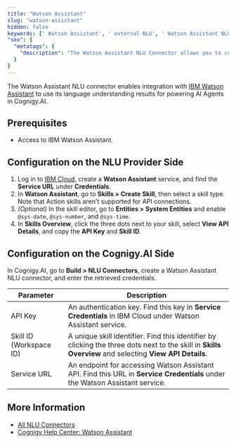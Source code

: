 ```yaml
---
title: "Watson Assistant"
slug: "watson-assistant"
hidden: false
keywords: [' Watson Assistant', ' external NLU', ' Watson Assistant NLU connector']
"seo": {
  "metatags": {
    "description": "The Watson Assistant NLU Connector allows you to connect to IBM Watson Assistant and use its language understanding results to power the AI Agents within Cognigy.AI."
  }
}
---
```



The Watson Assistant NLU connector enables integration with [IBM Watson Assistant](https://www.ibm.com/products/watsonx-assistant) to use its language understanding results for powering AI Agents in Cognigy.AI.

## Prerequisites

- Access to IBM Watson Assistant.

## Configuration on the NLU Provider Side

1. Log in to [IBM Cloud](https://cloud.ibm.com), create a **Watson Assistant** service, and find the **Service URL** under **Credentials**. 
2. In **Watson Assistant**, go to **Skills > Create Skill**, then select a skill type. Note that Action skills aren't supported for API connections.
3. _(Optional)_ In the skill editor, go to **Entities > System Entities** and enable `@sys-date`, `@sys-number`, and `@sys-time`.
4. In **Skills Overview**, click the three dots next to your skill, select **View API Details**, and copy the **API Key** and **Skill ID**.

## Configuration on the Cognigy.AI Side

In Cognigy.AI, go to **Build > NLU Connectors**, create a Watson Assistant NLU connector, and enter the retrieved credentials.

| **Parameter**           | **Description**                                                                                                                                         |
|-------------------------|---------------------------------------------------------------------------------------------------------------------------------------------------------|
| API Key                 | An authentication key. Find this key in **Service Credentials** in IBM Cloud under Watson Assistant service.                                            |
| Skill ID (Workspace ID) | A unique skill identifier. Find this identifier by clicking the three dots next to the skill in **Skills Overview** and selecting **View API Details**. |
| Service URL             | An endpoint for accessing Watson Assistant API. Find this URL in **Service Credentials** under the Watson Assistant service.                            |

<AiEmpowerNluNluConnectors/>

## More Information

- [All NLU Connectors](/ai/platform-features/nlu/external/nlu-connector-reference/all-nlu-connectors)
- [Cognigy Help Center: Watson Assistant](https://support.cognigy.com/hc/en-us/articles/360017484979-Watson-Assistant-External-NLU#requirements-0-0)